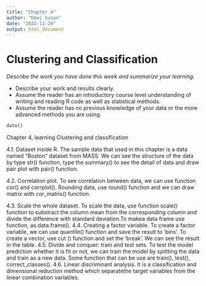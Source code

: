 ```yaml
---
title: "Chapter 4"
author: "Dewi Susan"
date: "2022-11-24"
output: html_document
---
```


# Clustering and Classification

*Describe the work you have done this week and summarize your learning.*

- Describe your work and results clearly. 
- Assume the reader has an introductory course level understanding of writing and reading R code as well as statistical methods.
- Assume the reader has no previous knowledge of your data or the more advanced methods you are using.

```r
date()
```
Chapter 4, learning Clustering and classification

4.1. Dataset inside R. The sample data that used in this chapter is a data named "Boston" dataset from MASS. We can see the structure of the data by type str() function, type the summary() to see the detail of data and draw pair plot with pair() function.

4.2. Correlation plot. To see correlation between data, we can use function cor() and corrplot(). Rounding data, use round() function and we can draw matrix with cor_matrix() function.

4.3. Scale the whole dataset. To scale the data, use function scale() function to substract the column mean from the corresponding column and divide the difference with standard deviation.To makea data frame use function, as.data.frame().
4.4. Creating a factor variable. To create a factor variable, we can use quantile() function and save the result to 'bins'. To create a vector, use cut () function and set the 'break'. We can see the result in the table.
4.5. Divide and conquer: train and test sets. To test the model prediction whether it is fit or not, we can train the model by splitting the data and train as a new data. Some function that can be use are train(), test(), correct_classes().
4.6. Linear discriminant analysis. It is a classification and dimensional reduction method which separatethe target variables from the linear combination variables.